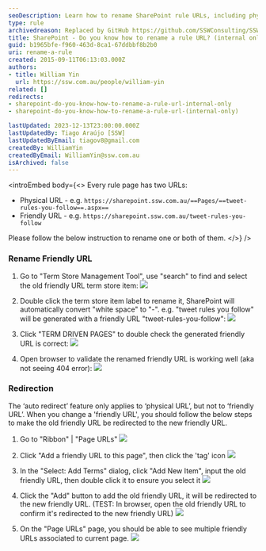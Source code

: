 ```yaml
---
seoDescription: Learn how to rename SharePoint rule URLs, including physical and friendly URLs, with step-by-step instructions.
type: rule
archivedreason: Replaced by GitHub https://github.com/SSWConsulting/SSW.Rules.Content/wiki/How-to-Rename-Rules
title: SharePoint - Do you know how to rename a rule URL? (internal only)
guid: b1965bfe-f960-463d-8ca1-67ddbbf8b2b0
uri: rename-a-rule
created: 2015-09-11T06:13:03.000Z
authors:
- title: William Yin
  url: https://ssw.com.au/people/william-yin
related: []
redirects:
- sharepoint-do-you-know-how-to-rename-a-rule-url-internal-only
- sharepoint-do-you-know-how-to-rename-a-rule-url-(internal-only)

lastUpdated: 2023-12-13T23:00:00.000Z
lastUpdatedBy: Tiago Araújo [SSW]
lastUpdatedByEmail: tiagov8@gmail.com
createdBy: WilliamYin
createdByEmail: WilliamYin@ssw.com.au
isArchived: false
---
```


<introEmbed
  body={<>
Every rule page has two URLs:

* Physical URL - e.g. `https://sharepoint.ssw.com.au/==Pages/==tweet-rules-you-follow==.aspx==`
* Friendly URL - e.g. `https://sharepoint.ssw.com.au/tweet-rules-you-follow`

Please follow the below instruction to rename one or both of them.
  </>}
/>
### Rename Friendly URL

1. Go to "Term Store Management Tool", use "search" to find and select the old friendly URL term store item:
![](/uploads/rules/rename-a-rule/find-friendly-url-item.jpg)

2. Double click the term store item label to rename it, SharePoint will automatically convert "white space" to "-". e.g. "tweet rules you follow" will be generated with a friendly URL "tweet-rules-you-follow":
![](/uploads/rules/rename-a-rule/rename-term-store-item.jpg)

3. Click "TERM DRIVEN PAGES" to double check the generated friendly URL is correct:
![](/uploads/rules/rename-a-rule/check-generated-friendly-url.jpg)

4. Open browser to validate the renamed friendly URL is working well (aka not seeing 404 error):
![](/uploads/rules/rename-a-rule/validate-friendly-url-in-browser.jpg)

### Redirection

The ‘auto redirect’ feature only applies to ‘physical URL’, but not to ‘friendly URL’.
When you change a 'friendly URL',  you should follow the below steps to make the old friendly URL be redirected to the new friendly URL.

1. Go to "Ribbon" | "Page URLs"
![](/uploads/rules/rename-a-rule/redirection01.png)

2. Click "Add  a friendly URL to this page", then click the 'tag' icon
![](/uploads/rules/rename-a-rule/redirection02.png)

3. In the "Select: Add Terms" dialog, click "Add New Item", input the old friendly URL, then double click it to ensure you select it
![](/uploads/rules/rename-a-rule/redirection03.png)

4. Click the "Add" button to add the old friendly URL, it will be redirected to the new friendly URL. (TEST: In browser, open the old friendly URL to confirm it's redirected to the new friendly URL)
![](/uploads/rules/rename-a-rule/redirection04.png)

5. On the "Page URLs" page, you should be able to see multiple friendly URLs associated to current page.
![](/uploads/rules/rename-a-rule/redirection05.png)
